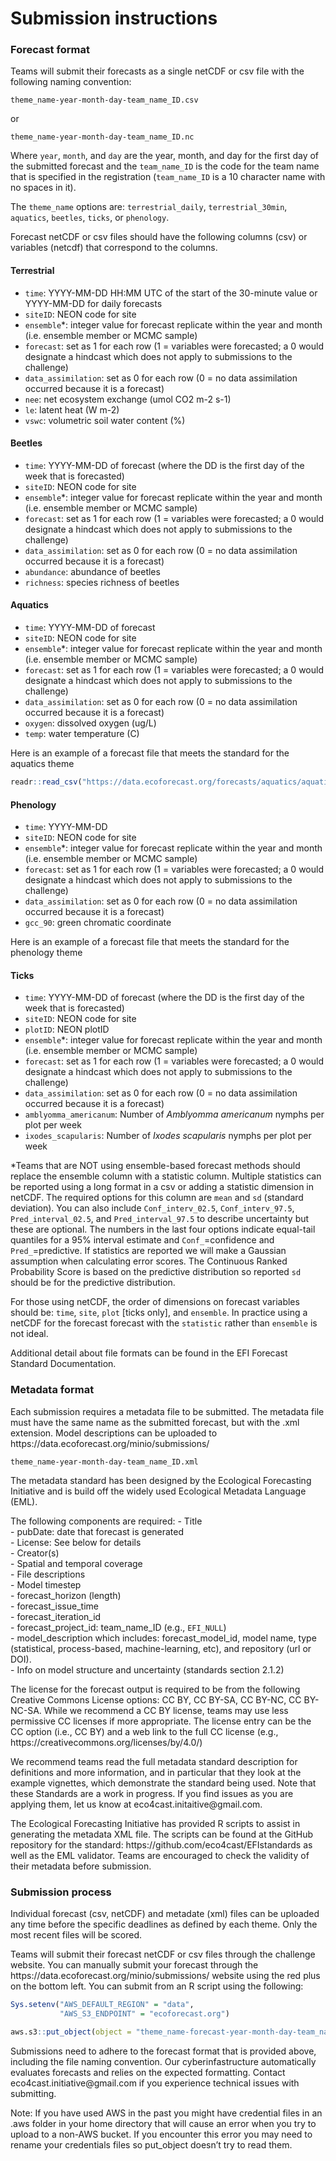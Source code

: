 # Submission instructions

### Forecast format

Teams will submit their forecasts as a single netCDF or csv file with the following naming convention:

`theme_name-year-month-day-team_name_ID.csv`

or

`theme_name-year-month-day-team_name_ID.nc`

Where `year`, `month`, and `day` are the year, month, and day for the first day of the submitted forecast and the `team_name_ID` is the code for the team name that is specified in the registration (`team_name_ID` is a 10 character name with no spaces in it). 

The `theme_name` options are: `terrestrial_daily`, `terrestrial_30min`, `aquatics`, `beetles`, `ticks`, or `phenology`. 

Forecast netCDF or csv files should have the following columns (csv) or variables (netcdf) that correspond to the columns.

#### Terrestrial

- `time`: YYYY-MM-DD HH:MM UTC of the start of the 30-minute value or YYYY-MM-DD for daily forecasts
- `siteID`: NEON code for site
- `ensemble`*: integer value for forecast replicate within the year and month (i.e. ensemble member or MCMC sample)
- `forecast`: set as 1 for each row (1 = variables were forecasted; a 0 would designate a hindcast which does not apply to submissions to the challenge)
- `data_assimilation`: set as 0 for each row (0 = no data assimilation occurred because it is a forecast)
- `nee`: net ecosystem exchange (umol CO2 m-2 s-1)
- `le`: latent heat (W m-2)
- `vswc`: volumetric soil water content (%)

#### Beetles

- `time`: YYYY-MM-DD of forecast (where the DD is the first day of the week that is forecasted)
- `siteID`: NEON code for site
- `ensemble`*: integer value for forecast replicate within the year and month (i.e. ensemble member or MCMC sample)
- `forecast`: set as 1 for each row (1 = variables were forecasted; a 0 would designate a hindcast which does not apply to submissions to the challenge)
- `data_assimilation`: set as 0 for each row (0 = no data assimilation occurred because it is a forecast)
- `abundance`: abundance of beetles
- `richness`: species richness of beetles 

#### Aquatics

- `time`: YYYY-MM-DD of forecast
- `siteID`: NEON code for site
- `ensemble`*: integer value for forecast replicate within the year and month (i.e. ensemble member or MCMC sample)
- `forecast`: set as 1 for each row (1 = variables were forecasted; a 0 would designate a hindcast which does not apply to submissions to the challenge)
- `data_assimilation`: set as 0 for each row (0 = no data assimilation occurred because it is a forecast)
- `oxygen`: dissolved oxygen (ug/L)
- `temp`: water temperature (C)

Here is an example of a forecast file that meets the standard for the aquatics theme

```r
readr::read_csv("https://data.ecoforecast.org/forecasts/aquatics/aquatics-2021-03-01-EFInull.csv.gz")
```

#### Phenology

- `time`: YYYY-MM-DD
- `siteID`: NEON code for site
- `ensemble`*: integer value for forecast replicate within the year and month (i.e. ensemble member or MCMC sample)
- `forecast`: set as 1 for each row (1 = variables were forecasted; a 0 would designate a hindcast which does not apply to submissions to the challenge)
- `data_assimilation`: set as 0 for each row (0 = no data assimilation occurred because it is a forecast)
- `gcc_90`: green chromatic coordinate

Here is an example of a forecast file that meets the standard for the phenology theme



#### Ticks

- `time`: YYYY-MM-DD of forecast (where the DD is the first day of the week that is forecasted)
- `siteID`: NEON code for site
- `plotID`: NEON plotID
- `ensemble`*: integer value for forecast replicate within the year and month (i.e. ensemble member or MCMC sample)
- `forecast`: set as 1 for each row (1 = variables were forecasted; a 0 would designate a hindcast which does not apply to submissions to the challenge)
- `data_assimilation`: set as 0 for each row (0 = no data assimilation occurred because it is a forecast)
- `amblyomma_americanum`: Number of *Amblyomma americanum* nymphs per plot per week
- `ixodes_scapularis`: Number of *Ixodes scapularis* nymphs per plot per week

*Teams that are NOT using ensemble-based forecast methods should replace the ensemble column with a statistic column. Multiple statistics can be reported using a long format in a csv or adding a statistic dimension in netCDF. The required options for this column are `mean` and `sd` (standard deviation). You can also include `Conf_interv_02.5`, `Conf_interv_97.5`, `Pred_interval_02.5`, and `Pred_interval_97.5` to describe uncertainty but these are optional. The numbers in the last four options indicate equal-tail quantiles for a 95% interval estimate and `Conf_`=confidence and `Pred_`=predictive. If statistics are reported we will make a Gaussian assumption when calculating error scores. The Continuous Ranked Probability Score is based on the predictive distribution so reported `sd` should be for the predictive distribution.

For those using netCDF, the order of dimensions on forecast variables should be: `time`, `site`, `plot` [ticks only], and `ensemble`.  In practice using a netCDF for the forecast forecast with the `statistic` rather than `ensemble` is not ideal.

Additional detail about file formats can be found in the EFI Forecast Standard Documentation.

### Metadata format

Each submission requires a metadata file to be submitted. The metadata file must have the same name as the submitted forecast, but with the .xml extension. Model descriptions can be uploaded to https://data.ecoforecast.org/minio/submissions/

`theme_name-year-month-day-team_name_ID.xml`

The metadata standard has been designed by the Ecological Forecasting Initiative and is build off the widely used Ecological Metadata Language (EML).

The following components are required:
- Title  
- pubDate: date that forecast is generated    
- License: See below for details  
- Creator(s)  
- Spatial and temporal coverage   
- File descriptions  
- Model timestep   
- forecast_horizon (length)   
- forecast_issue_time   
- forecast_iteration_id   
- forecast_project_id: team_name_ID (e.g., `EFI_NULL`)    
- model_description which includes: forecast_model_id, model name, type (statistical, process-based, machine-learning, etc), and repository (url or DOI).   
- Info on model structure and uncertainty (standards section 2.1.2)    

The license for the forecast output is required to be from the following Creative Commons License options: CC BY, CC BY-SA, CC BY-NC, CC BY-NC-SA. While we recommend a CC BY license, teams may use less permissive CC licenses if more appropriate. The license entry can be the CC option (i.e., CC BY) and a web link to the full CC license (e.g., https://creativecommons.org/licenses/by/4.0/)

We recommend teams read the full metadata standard description for definitions and more information, and in particular that they look at the example vignettes, which demonstrate the standard being used. Note that these Standards are a work in progress. If you find issues as you are applying them, let us know at eco4cast.initaitive@gmail.com.

The Ecological Forecasting Initiative has provided R scripts to assist in generating the metadata XML file. The scripts can be found at the GitHub repository for the standard: https://github.com/eco4cast/EFIstandards as well as the EML validator. Teams are encouraged to check the validity of their metadata before submission.

### Submission process

Individual forecast (csv, netCDF) and metadate (xml) files can be uploaded any time before the specific deadlines as defined by each theme. Only the most recent files will be scored. 

Teams will submit their forecast netCDF or csv files through the challenge website. You can manually submit your forecast through the https://data.ecoforecast.org/minio/submissions/ website using the red plus on the bottom left. You can submit from an R script using the following:

```r
Sys.setenv("AWS_DEFAULT_REGION" = "data",
           "AWS_S3_ENDPOINT" = "ecoforecast.org")

aws.s3::put_object(object = "theme_name-forecast-year-month-day-team_name.csv", bucket = "submissions")
```


Submissions need to adhere to the forecast format that is provided above, including the file naming convention. Our cyberinfastructure automatically evaluates forecasts and relies on the expected formatting. Contact eco4cast.initiative@gmail.com if you experience technical issues with submitting.

Note: If you have used AWS in the past you might have credential files in an .aws folder in your home directory that will cause an error when you try to upload to a non-AWS bucket. If you encounter this error you may need to rename your credentials files so put_object doesn't try to read them.